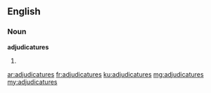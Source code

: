==English==

===Noun===
'''adjudicatures'''

# {{plural of|adjudicature}}

[[ar:adjudicatures]]
[[fr:adjudicatures]]
[[ku:adjudicatures]]
[[mg:adjudicatures]]
[[my:adjudicatures]]